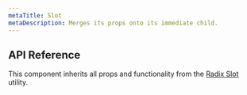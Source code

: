 ```yaml
---
metaTitle: Slot
metaDescription: Merges its props onto its immediate child.
---
```


## API Reference

This component inherits all props and functionality from the [Radix Slot](/primitives/docs/utilities/slot) utility.
